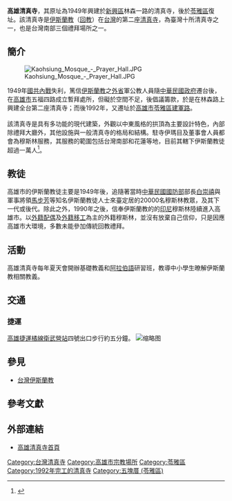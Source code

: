{{Infobox religious building
| building_name         = 高雄清真寺<br>{{lang|ar|مسجد_كاوهسيونغ}}
| infobox_width         =
| image                 = Kaohsiung Mosque.JPG
| image_size            = 300px
| caption               =
| map_type              =
| map_size              =
| map_caption           =
| location              = {{TWN}}高雄市苓雅區建軍路11號
| geo                   = {{coord|22|37|40.8|N|120|20|30.9|E|type:landmark_region:TW|display=inline,title}}
| latitude              = 
| longitude             = 
| religious_affiliation = [[伊斯蘭教|伊斯蘭教]]
| rite                  =
| region                =
| state                 =
| province              =
| territory             =
| prefecture            =
| sector                =
| district              =
| cercle                =
| municipality          =
| consecration_year     =
| status                =
| functional_status     =
| heritage_designation  =
| leadership            = [[董事會|董事會]] 
| website               = http://www.kh-masjid.org.tw/
| architecture          = yes
| architect             =沈爾朋
| architecture_type     = [[清真寺|清真寺]]
| architecture_style    = [[伊斯蘭建築|伊斯蘭建築]]
| general_contractor    =
| facade_direction      = 東方
| groundbreaking        = 1990年12月
| year_completed        = 1992年4月
| construction_cost     =
| specifications        =
| capacity              =
| length                =
| width                 =
| width_nave            =
| height_max            =
| dome_quantity         =
| dome_height_outer     =
| dome_height_inner     =
| dome_dia_outer        =
| dome_dia_inner        =
| minaret_quantity      =
| minaret_height        =
| spire_quantity        =
| spire_height          =
| materials             =
}}

'''高雄清真寺'''，其原址為1949年興建於[[新興區|新興區]]林森一路的清真寺，後於[[苓雅區|苓雅區]]復址。該清真寺是[[伊斯蘭教|伊斯蘭教]]（[[回教|回教]]）在[[台灣|台灣]]的第二座[[清真寺|清真寺]]，為臺灣十所清真寺之一，也是台灣南部三個禮拜場所之一。

== 簡介 ==
[[File:Kaohsiung_Mosque_-_Prayer_Hall.JPG|thumb]]

1949年[[國共內戰|國共內戰]]失利，篤信[[伊斯蘭教|伊斯蘭教]]之[[台灣外省人|外省]]軍公教人員隨[[中華民國政府|中華民國政府]]遷台後，在[[高雄市|高雄市]]五福四路成立暫拜處所，但礙於空間不足，後倡議籌款，於是在林森路上興建全台第二座清真寺；而後1992年，又遷址於[[高雄市|高雄市]][[苓雅區|苓雅區]][[建軍路_(高雄市)|建軍路]]。<br /><br />
該清真寺是具有多功能的現代建築，外觀以中東風格的拱頂為主要設計特色，內部除禮拜大廳外，其他設施與一般清真寺的格局和結構。駐寺伊瑪目及董事會人員都會為穆斯林服務，其服務的範圍包括台灣南部和花蓮等地，目前其轄下伊斯蘭教徒超過一萬人<ref>{{Cite web |url=http://nrch.culture.tw/twpedia.aspx?id=4286 |title=文建會臺灣大百科全書 |accessdate=2015-11-04 |archive-date=2016-03-07 |archive-url=https://web.archive.org/web/20160307090446/http://nrch.culture.tw/twpedia.aspx?id=4286 |dead-url=no }}</ref>。

== 教徒 ==
高雄市的伊斯蘭教徒主要是1949年後，追隨著當時[[中華民國國防部|中華民國國防部]]部長[[白崇禧|白崇禧]]與軍事將領[[馬步芳|馬步芳]]等知名伊斯蘭教徒人士來臺定居的20000名穆斯林教眾，及其下一代或後代。除此之外，1990年之後，信奉伊斯蘭教的的[[印尼|印尼]]穆斯林陸續進入高雄市。以[[外籍配偶_(台灣)|外籍配偶]]及[[外籍勞工|外籍移工]]為主的外籍穆斯林，並沒有放棄自己信仰，只是因應高雄市大環境，多數未能參加傳統回教禮拜。

== 活動 ==
高雄清真寺每年夏天會開辦基礎教義和[[阿拉伯語|阿拉伯語]]研習班，教導中小學生暸解伊斯蘭教相關教義。

== 交通 ==
=== 捷運 ===
[[高雄捷運橘線|高雄捷運橘線]][[衛武營站|衛武營站]]四號出口步行約五分鐘。
[[File:Kaohsiung_Mosque_First_Building.JPG|缩略图]]
<br />

==參見==
* [[台灣伊斯蘭教|台灣伊斯蘭教]]

==參考文獻==
<div class="references-small">
<references/>
</div>

== 外部連結 ==
{{commonscat|Kaohsiung Mosque}}
* [http://www.kh-masjid.org.tw/data1.php?id=8 高雄清真寺首頁] {{Wayback|url=http://www.kh-masjid.org.tw/data1.php?id=8 |date=20150715190636 }}

{{臺灣清真寺}}

[[Category:台灣清真寺|Category:台灣清真寺]]
[[Category:高雄市宗教場所|Category:高雄市宗教場所]]
[[Category:苓雅區|Category:苓雅區]]
[[Category:1992年完工的清真寺|Category:1992年完工的清真寺]]
[[Category:五塊厝_(苓雅區)|Category:五塊厝 (苓雅區)]]
